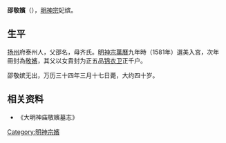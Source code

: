 '''邵敬嬪'''（{{bd|||1606年||}}），[[明神宗|明神宗]]妃嫔。

== 生平 ==

[[扬州|扬州]]府泰州人，父邵名，母齐氏。[[明神宗|明神宗]][[萬曆|萬曆]]九年時（1581年）選美入宮，次年冊封為[[敬嬪|敬嬪]]，其父以女貴封为正五品[[锦衣卫|锦衣卫]]正千户。

邵敬嫔无出，万历三十四年三月十七日薨，大约四十岁。
{{明神宗皇室}}

== 相关资料 ==

*《大明神庙敬嬪墓志》

[[Category:明神宗嬪|Category:明神宗嬪]]